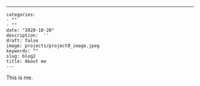 ---
	categories:
	- ""
	- ""
	date: "2020-10-20"
	description:  ''
	draft: false
	image: projects/project0_image.jpeg
	keywords: ""
	slug: blog2
	title: About me
	---
	

This is me.

